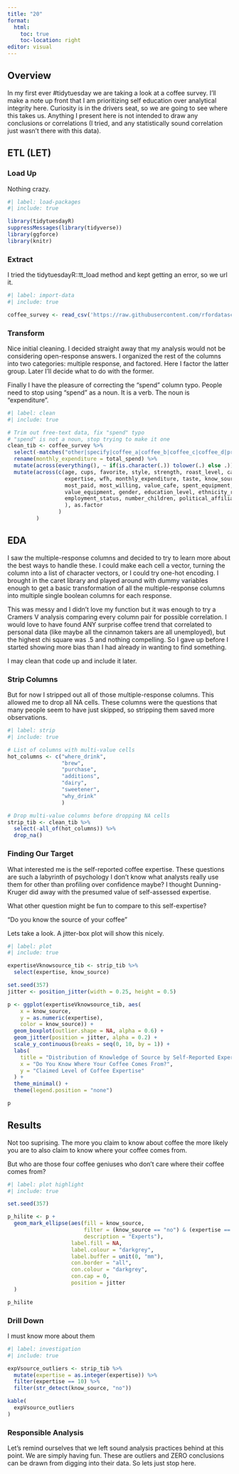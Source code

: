 ```yaml
---
title: "20"
format:
  html:
    toc: true
    toc-location: right
editor: visual
---
```


## Overview

In my first ever #tidytuesday we are taking a look at a coffee survey. I'll
make a note up front that I am prioritizing self education over analytical
integrity here. Curiosity is in the drivers seat, so we are going to see where
this takes us. Anything I present here is not intended to draw any conclusions
or correlations (I tried, and any statistically sound correlation just wasn't 
there with this data).

## ETL (LET)

### Load Up

Nothing crazy.
```r
#| label: load-packages
#| include: true

library(tidytuesdayR)
suppressMessages(library(tidyverse))
library(ggforce)
library(knitr)
```


### Extract

I tried the tidytuesdayR::tt_load method and kept getting an error, so we url it.
```r
#| label: import-data
#| include: true

coffee_survey <- read_csv('https://raw.githubusercontent.com/rfordatascience/tidytuesday/master/data/2024/2024-05-14/coffee_survey.csv', show_col_types = FALSE)
```

### Transform

Nice initial cleaning. I decided straight away that my analysis would not be
considering open-response answers. I organized the rest of the columns into two
categories: multiple response, and factored. Here I factor the latter group.
Later I'll decide what to do with the former.

Finally I have the pleasure of correcting the "spend" column typo. People need 
to stop using "spend" as a noun. It is a verb. The noun is "expenditure".
```r
#| label: clean
#| include: true

# Trim out free-text data, fix "spend" typo 
# "spend" is not a noun, stop trying to make it one
clean_tib <- coffee_survey %>%
  select(-matches("other|specify|coffee_a|coffee_b|coffee_c|coffee_d|prefer")) %>%
  rename(monthly_expenditure = total_spend) %>%
  mutate(across(everything(), ~ if(is.character(.)) tolower(.) else .)) %>%
  mutate(across(c(age, cups, favorite, style, strength, roast_level, caffeine,
                  expertise, wfh, monthly_expenditure, taste, know_source,
                  most_paid, most_willing, value_cafe, spent_equipment,
                  value_equipment, gender, education_level, ethnicity_race,
                  employment_status, number_children, political_affiliation
                  ), as.factor
                )
         )

```

## EDA

I saw the multiple-response columns and decided to try to learn more about the 
best ways to handle these. I could make each cell a vector, turning the column
into a list of character vectors, or I could try one-hot encoding. I brought in
the caret library and played around with dummy variables enough to get a basic
transformation of all the multiple-response columns into multiple single boolean
columns for each response. 

This was messy and I didn't love my function but it was enough to try a Cramers V 
analysis comparing every column pair for possible correlation. I would love to 
have found ANY surprise coffee trend that correlated to personal data (like 
maybe all the cinnamon takers are all unemployed), but the highest chi square 
was .5 and nothing compelling. So I gave up before I started showing more bias 
than I had already in wanting to find something.

I may clean that code up and include it later.

### Strip Columns
But for now I stripped out all of those multiple-response columns. This allowed
me to drop all NA cells. These columns were the questions that many people seem
to have just skipped, so stripping them saved more observations.
```r
#| label: strip
#| include: true

# List of columns with multi-value cells
hot_columns <- c("where_drink",
                 "brew",
                 "purchase",
                 "additions",
                 "dairy",
                 "sweetener",
                 "why_drink"
                 )

# Drop multi-value columns before dropping NA cells
strip_tib <- clean_tib %>%
  select(-all_of(hot_columns)) %>%
  drop_na()
```

### Finding Our Target

What interested me is the self-reported coffee expertise. These questions are
such a labyrinth of psychology I don't know what analysts really use them for 
other than profiling over confidence maybe? I thought Dunning-Kruger did away
with the presumed value of self-assessed expertise.

What other question might be fun to compare to this self-expertise?

"Do you know the source of your coffee"

Lets take a look. A jitter-box plot will show this nicely.
```r
#| label: plot
#| include: true

expertiseVknowsource_tib <- strip_tib %>%
  select(expertise, know_source)

set.seed(357)
jitter <- position_jitter(width = 0.25, height = 0.5)

p <- ggplot(expertiseVknowsource_tib, aes(
    x = know_source, 
    y = as.numeric(expertise), 
    color = know_source)) +
  geom_boxplot(outlier.shape = NA, alpha = 0.6) +
  geom_jitter(position = jitter, alpha = 0.2) +
  scale_y_continuous(breaks = seq(0, 10, by = 1)) +
  labs(
    title = "Distribution of Knowledge of Source by Self-Reported Expertise",
    x = "Do You Know Where Your Coffee Comes From?",
    y = "Claimed Level of Coffee Expertise"
  ) +
  theme_minimal() +
  theme(legend.position = "none")

p
```

## Results

Not too suprising. The more you claim to know about coffee the more likely you 
are to also claim to know where your coffee comes from.

But who are those four coffee geniuses who don't care where their coffee comes
from?
```r
#| label: plot highlight
#| include: true

set.seed(357)

p_hilite <- p +
  geom_mark_ellipse(aes(fill = know_source,
                        filter = (know_source == "no") & (expertise == 10),
                        description = "Experts"),
                    label.fill = NA,
                    label.colour = "darkgrey",
                    label.buffer = unit(0, "mm"),
                    con.border = "all",
                    con.colour = "darkgrey",
                    con.cap = 0,
                    position = jitter
  )

p_hilite
```

### Drill Down

I must know more about them
```r
#| label: investigation
#| include: true

expVsource_outliers <- strip_tib %>%
  mutate(expertise = as.integer(expertise)) %>%
  filter(expertise == 10) %>%
  filter(str_detect(know_source, "no"))

kable(
  expVsource_outliers
)
```

### Responsible Analysis

Let's remind ourselves that we left sound analysis practices behind at this point.
We are simply having fun. These are outliers and ZERO conclusions can be drawn
from digging into their data. So lets just stop here.